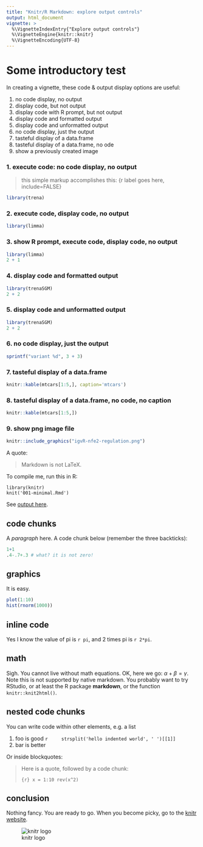 ```yaml
---
title: "Knitr/R Markdown: explore output controls"
output: html_document
vignette: >
  %\VignetteIndexEntry{"Explore output controls"}
  %\VignetteEngine{knitr::knitr}
  %\VignetteEncoding{UTF-8}
---
```


# Some introductory test

In creating a vignette, these code & output display options are useful:

1. no code display, no output
2. display code, but not output
3. display code with R prompt, but not output
4. display code and formatted output
5. display code and unformatted output
6. no code display, just the output
7. tasteful display of a data.frame
8. tasteful display of a data.frame, no ode
9. show a previously created image

### 1. execute code: no code display, no output
> this simple markup accomplishes this:  {r label goes here, include=FALSE}

```r
library(trena)
```

### 2. execute code, display code, no output
```r
library(limma)
```

### 3. show R prompt, execute code,  display code, no output
```r
library(limma)
2 + 1
```

### 4. display code and formatted output
```r
library(trenaSGM)
2 + 2
```

### 5. display code and unformatted output
```r
library(trenaSGM)
2 + 2
```

### 6. no code display, just the output
```r
sprintf("variant %d", 3 + 3)
```

### 7. tasteful display of a data.frame
```r
knitr::kable(mtcars[1:5,], caption='mtcars')
```

### 8. tasteful display of a data.frame, no code, no caption
```r
knitr::kable(mtcars[1:5,])
```

### 9. show png image file
```r
knitr::include_graphics("igvR-nfe2-regulation.png")
```


A quote:

> Markdown is not LaTeX.

To compile me, run this in R:

    library(knitr)
    knit('001-minimal.Rmd')

See [output here](https://github.com/yihui/knitr-examples/blob/master/001-minimal.md).

## code chunks

A _paragraph_ here. A code chunk below (remember the three backticks):

```r
1+1
.4-.7+.3 # what? it is not zero!
```

## graphics

It is easy.

```r
plot(1:10)
hist(rnorm(1000))
```

## inline code

Yes I know the value of pi is `r pi`, and 2 times pi is `r 2*pi`.

## math

Sigh. You cannot live without math equations. OK, here we go:
$\alpha+\beta=\gamma$. Note this is not supported by native
markdown. You probably want to try RStudio, or at least the R package
**markdown**, or the function `knitr::knit2html()`.

## nested code chunks

You can write code within other elements, e.g. a list

1. foo is good
    ```r
    strsplit('hello indented world', ' ')[[1]]
    ```
2. bar is better

Or inside blockquotes:

> Here is a quote, followed by a code chunk:
>
> ```{r}
> x = 1:10
> rev(x^2)
> ```

## conclusion

Nothing fancy. You are ready to go. When you become picky, go to the [knitr website](http://yihui.name/knitr/).

![knitr logo](http://yihui.name/knitr/images/knit-logo.png)
